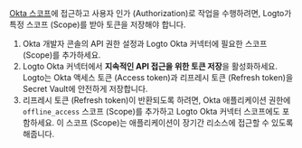 [Okta 스코프](https://developer.okta.com/docs/guides/request-user-consent/main/#enable-consent-for-scopes)에 접근하고 사용자 인가 (Authorization)로 작업을 수행하려면, Logto가 특정 스코프 (Scope)를 받아 토큰을 저장해야 합니다.

1. Okta 개발자 콘솔의 API 권한 설정과 Logto Okta 커넥터에 필요한 스코프 (Scope)를 추가하세요.
2. Logto Okta 커넥터에서 **지속적인 API 접근을 위한 토큰 저장**을 활성화하세요. Logto는 Okta 액세스 토큰 (Access token)과 리프레시 토큰 (Refresh token)을 Secret Vault에 안전하게 저장합니다.
3. 리프레시 토큰 (Refresh token)이 반환되도록 하려면, Okta 애플리케이션 권한에 `offline_access` 스코프 (Scope)를 추가하고 Logto Okta 커넥터 스코프에도 포함하세요. 이 스코프 (Scope)는 애플리케이션이 장기간 리소스에 접근할 수 있도록 해줍니다.
